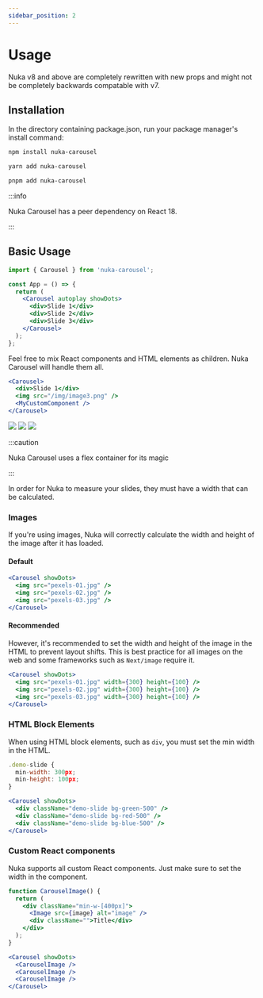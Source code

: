 ```yaml
---
sidebar_position: 2
---
```



# Usage

Nuka v8 and above are completely rewritten with new props and might not be completely backwards compatable with v7.

## Installation

In the directory containing package.json, run your package manager's install command:

<Tabs>
  <TabItem value="npm" label="npm" default>

```bash
npm install nuka-carousel
```

  </TabItem>
  <TabItem value="yarn" label="Yarn">

```bash
yarn add nuka-carousel
```

  </TabItem>
  <TabItem value="pnpm" label="pnpm">

```bash
pnpm add nuka-carousel
```

  </TabItem>
</Tabs>

:::info

Nuka Carousel has a peer dependency on React 18.

:::

## Basic Usage

```jsx
import { Carousel } from 'nuka-carousel';

const App = () => {
  return (
    <Carousel autoplay showDots>
      <div>Slide 1</div>
      <div>Slide 2</div>
      <div>Slide 3</div>
    </Carousel>
  );
};
```

Feel free to mix React components and HTML elements as children. Nuka Carousel will handle them all.

```jsx
<Carousel>
  <div>Slide 1</div>
  <img src="/img/image3.png" />
  <MyCustomComponent />
</Carousel>
```

<Carousel autoplay showDots>
  <img src="/open-source/nuka-carousel/img/pexels-01.jpg" />
  <img src="/open-source/nuka-carousel/img/pexels-02.jpg" />
  <img src="/open-source/nuka-carousel/img/pexels-03.jpg" />
</Carousel>

:::caution

Nuka Carousel uses a flex container for its magic

:::

In order for Nuka to measure your slides, they must have a width that can be calculated.

### Images

If you're using images, Nuka will correctly calculate the width and height of the image after it has loaded.

#### Default

```jsx
<Carousel showDots>
  <img src="pexels-01.jpg" />
  <img src="pexels-02.jpg" />
  <img src="pexels-03.jpg" />
</Carousel>
```

#### Recommended

However, it's recommended to set the width and height of the image in the HTML to prevent layout shifts. This is best practice for all images on the web and some frameworks such as `Next/image` require it.

```jsx
<Carousel showDots>
  <img src="pexels-01.jpg" width={300} height={100} />
  <img src="pexels-02.jpg" width={300} height={100} />
  <img src="pexels-03.jpg" width={300} height={100} />
</Carousel>
```

### HTML Block Elements

When using HTML block elements, such as `div`, you must set the min width in the HTML.

```jsx
.demo-slide {
  min-width: 300px;
  min-height: 100px;
}

<Carousel showDots>
  <div className="demo-slide bg-green-500" />
  <div className="demo-slide bg-red-500" />
  <div className="demo-slide bg-blue-500" />
</Carousel>
```

### Custom React components

Nuka supports all custom React components. Just make sure to set the width in the component.

```jsx
function CarouselImage() {
  return (
    <div className="min-w-[400px]">
      <Image src={image} alt="image" />
      <div className="">Title</div>
    </div>
  );
}

<Carousel showDots>
  <CarouselImage />
  <CarouselImage />
  <CarouselImage />
</Carousel>
```
